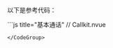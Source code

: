 
<Content />

以下是参考代码：

<CodeGroup>
```js title="基本通话"
// Callkit.nvue
<template>
    <ZegoUIKitPrebuiltCall :appID="appID" :callID="callID" :appSign="appSign" :userID="userID" :userName="userName"
        :config="config">
    </ZegoUIKitPrebuiltCall>
</template>
<script lang="ts" setup>
import { ref } from "vue"
import keyCenter from "@/pages/KeyCenter";
import ZegoUIKitPrebuiltCall from "@/uni_modules/zego-PrebuiltCall/components/ZegoUIKitPrebuiltCall.nvue"
import { ZegoUIKitPrebuiltCallConfig } from "@/uni_modules/zego-PrebuiltCall"

const appID = ref(keyCenter.getAppID());
const appSign = ref(keyCenter.getAppSign());
const userID = ref(keyCenter.getUserID());
const userName = ref(keyCenter.getUserID() + '_Nick');
const callID = ref(keyCenter.getCallID());

const config: ZegoUIKitPrebuiltCallConfig = {
    ...ZegoUIKitPrebuiltCallConfig.oneOnOneVideoCall(), // 预设配置
    audioVideoViewConfig: {
        showMicrophoneStateOnView: true, // 显示麦克风状态
        showCameraStateOnView: true, // 显示摄像头状态
        showUserNameOnView: false, // 不要显示用户名
        showSoundWavesInAudioMode: false, // 关闭摄像头时, 头像四周不要显示声浪
    },
    onHangUp: () => {
        // 挂断后返回上一页
        uni.navigateBack()
    },
};

</script>

```
</CodeGroup>